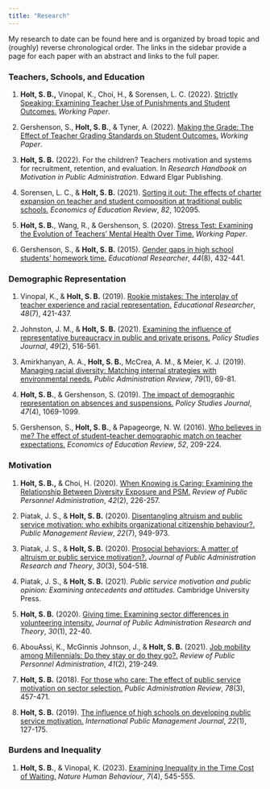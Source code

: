 ```yaml
---
title: "Research"
---
```


My research to date can be found here and is organized by broad topic and (roughly) reverse chronological order. The links in the sidebar provide a page for each paper with an abstract and links to the full paper.

### Teachers, Schools, and Education

1.  **Holt, S. B.,** Vinopal, K., Choi, H., & Sorensen, L. C. (2022). [Strictly Speaking: Examining Teacher Use of Punishments and Student Outcomes.](referrals.qmd) *Working Paper*.

2.  Gershenson, S., **Holt, S. B.**, & Tyner, A. (2022). [Making the Grade: The Effect of Teacher Grading Standards on Student Outcomes.](grading.qmd) *Working Paper*.

3.  **Holt, S. B.** (2022). For the children? Teachers motivation and systems for recruitment, retention, and evaluation. In *Research Handbook on Motivation in Public Administration*. Edward Elgar Publishing.

4.  Sorensen, L. C., & **Holt, S. B.** (2021). [Sorting it out: The effects of charter expansion on teacher and student composition at traditional public schools.](charter.qmd) *Economics of Education Review*, *82*, 102095.

5.  **Holt, S. B.**, Wang, R., & Gershenson, S. (2020). [Stress Test: Examining the Evolution of Teachers' Mental Health Over Time.](mentalhealth.qmd) *Working Paper*.

6.  Gershenson, S., & **Holt, S. B.** (2015). [Gender gaps in high school students' homework time.](homework.qmd) *Educational Researcher*, *44*(8), 432-441.

### Demographic Representation

1.  Vinopal, K., & **Holt, S. B.** (2019). [Rookie mistakes: The interplay of teacher experience and racial representation.](rookie.qmd) *Educational Researcher*, *48*(7), 421-437.

2.  Johnston, J. M., & **Holt, S. B.** (2021). [Examining the influence of representative bureaucracy in public and private prisons.](prisons.qmd) *Policy Studies Journal*, *49*(2), 516-561.

3.  Amirkhanyan, A. A., **Holt, S. B.**, McCrea, A. M., & Meier, K. J. (2019). [Managing racial diversity: Matching internal strategies with environmental needs.](nursinghome.qmd) *Public Administration Review*, *79*(1), 69-81.

4.  **Holt, S. B.**, & Gershenson, S. (2019). [The impact of demographic representation on absences and suspensions.](absences.qmd) *Policy Studies Journal*, *47*(4), 1069-1099.

5.  Gershenson, S., **Holt, S. B.**, & Papageorge, N. W. (2016). [Who believes in me? The effect of student--teacher demographic match on teacher expectations.](expectations.qmd) *Economics of Education Review*, *52*, 209-224.

### Motivation

1.  **Holt, S. B.,** & Choi, H. (2020). [When Knowing is Caring: Examining the Relationship Between Diversity Exposure and PSM.](knowyou.qmd) *Review of Public Personnel Administration*, *42*(2), 226-257.

2.  Piatak, J. S., & **Holt, S. B.** (2020). [Disentangling altruism and public service motivation: who exhibits organizational citizenship behaviour?.](ocb.qmd) *Public Management Review*, *22*(7), 949-973.

3.  Piatak, J. S., & **Holt, S. B.** (2020). [Prosocial behaviors: A matter of altruism or public service motivation?.](altruism.qmd) *Journal of Public Administration Research and Theory*, *30*(3), 504-518.

4.  Piatak, J. S., & **Holt, S. B.** (2021). *Public service motivation and public opinion: Examining antecedents and attitudes.* Cambridge University Press.

5.  **Holt, S. B.** (2020). [Giving time: Examining sector differences in volunteering intensity.](givetime.qmd) *Journal of Public Administration Research and Theory*, *30*(1), 22-40.

6.  AbouAssi, K., McGinnis Johnson, J., & **Holt, S. B.** (2021). [Job mobility among Millennials: Do they stay or do they go?.](millennials.qmd) *Review of Public Personnel Administration*, *41*(2), 219-249.

7.  **Holt, S. B.** (2018). [For those who care: The effect of public service motivation on sector selection.](sector.qmd) *Public Administration Review*, *78*(3), 457-471.

8.  **Holt, S. B.** (2019). [The influence of high schools on developing public service motivation.](civics.qmd) *International Public Management Journal*, *22*(1), 127-175.

### Burdens and Inequality

1.  **Holt, S. B.**, & Vinopal, K. (2023). [Examining Inequality in the Time Cost of Waiting.](waiting.qmd) *Nature Human Behaviour*, *7*(4), 545-555.
